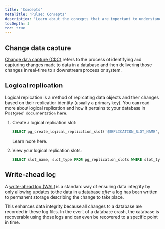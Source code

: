 ```yaml
---
title: 'Concepts'
metaTitle: 'Pulse: Concepts'
description: 'Learn about the concepts that are important to understand when using Pulse.'
tocDepth: 3
toc: true
---
```


<TopBlock title={frontMatter.title}></TopBlock>

## Change data capture

[Change data capture (CDC)](https://en.wikipedia.org/wiki/Change_data_capture) refers to the process of identifying and capturing changes made to data in a database and then delivering those changes in real-time to a downstream process or system.

## Logical replication

Logical replication is a method of replicating data objects and their changes based on their replication identity (usually a primary key). You can read more about logical replication and how it pertains to your database in Postgres' documentation [here](https://www.postgresql.org/docs/current/logical-replication.html).

1. Create a logical replication slot:

   ```sql
   SELECT pg_create_logical_replication_slot('$REPLICATION_SLOT_NAME', 'pgoutput');
   ```

   Learn more [here](https://pgpedia.info/p/pg_create_logical_replication_slot.html).

2. View your logical replication slots:

   ```sql
   SELECT slot_name, slot_type FROM pg_replication_slots WHERE slot_type = 'logical';
   ```

## Write-ahead log

A [write-ahead log (WAL)](https://www.postgresql.org/docs/current/wal-intro.html) is a standard way of ensuring data integrity by only allowing updates to the data in a database _after_ a log has been written to permanent storage describing the change to take place.

This enhances data integrity because all changes to a database are recorded in these log files. In the event of a database crash, the database is recoverable using those logs and can even be recovered to a specific point in time.
